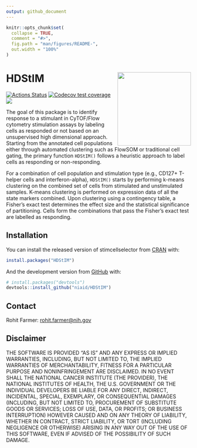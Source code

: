 ```yaml
---
output: github_document
---
```


<!-- README.md is generated from README.Rmd. Please edit that file -->

```r
knitr::opts_chunk$set(
  collapse = TRUE,
  comment = "#>",
  fig.path = "man/figures/README-",
  out.width = "100%"
)
```
# HDStIM <a href='https://github.com/niaid/HDStIM'><img src='man/figures/sticker.png' align="right" height="200" /></a>


<!-- badges: start -->
[![Actions Status](https://github.com/niaid/stimcellselector/workflows/R-CMD-check/badge.svg)](https://github.com/niaid/stimcellselector/actions?query=workflow%3AR-CMD-check)
[![Codecov test coverage](https://codecov.io/gh/rohitfarmer/stimcellselector/branch/master/graph/badge.svg?token=IXR3EVFLXA)](https://codecov.io/gh/rohitfarmer/stimcellselector?branch=master)
[![](https://img.shields.io/github/languages/code-size/rohitfarmer/stimcellselector.svg)](https://github.com/niaid/stimcellselector)
<!-- badges: end -->

The goal of this package is to identify response to a stimulant in CyTOF/Flow cytometry stimulation assays by labeling cells as responded or not based on an unsupervised high dimensional approach. Starting from the annotated cell populations either through automated clustering such as FlowSOM or traditional cell gating, the primary function `HDStIM()` follows a heuristic approach to label cells as responding or non-responding. 

For a combination of cell population and stimulation type (e.g., CD127+ T-helper cells and interferon-alpha), `HDStIM()` starts by performing k-means clustering on the combined set of cells from stimulated and unstimulated samples. K-means clustering is performed on expression data of all the state markers combined. Upon clustering using a contingency table, a Fisher's exact test determines the effect size and the statistical significance of partitioning. Cells form the combinations that pass the Fisher's exact test are labelled as responding. 

## Installation

You can install the released version of stimcellselector from [CRAN](https://CRAN.R-project.org) with:

``` r
install.packages("HDStIM")
```

And the development version from [GitHub](https://github.com/) with:

``` r
# install.packages("devtools")
devtools::install_github("niaid/HDStIM")
```

## Contact
Rohit Farmer: [rohit.farmer@nih.gov](mailto:rohit.farmer@nih.gov)

## Disclaimer
THE SOFTWARE IS PROVIDED "AS IS" AND ANY EXPRESS OR IMPLIED WARRANTIES, INCLUDING, BUT NOT LIMITED TO, THE IMPLIED WARRANTIES OF MERCHANTABILITY, FITNESS FOR A PARTICULAR PURPOSE AND NONINFRINGEMENT ARE DISCLAIMED. IN NO EVENT SHALL THE NATIONAL CANCER INSTITUTE (THE PROVIDER), THE NATIONAL INSTITUTES OF HEALTH, THE U.S. GOVERNMENT OR THE INDIVIDUAL DEVELOPERS BE LIABLE FOR ANY DIRECT, INDIRECT, INCIDENTAL, SPECIAL, EXEMPLARY, OR CONSEQUENTIAL DAMAGES (INCLUDING, BUT NOT LIMITED TO, PROCUREMENT OF SUBSTITUTE GOODS OR SERVICES; LOSS OF USE, DATA, OR PROFITS; OR BUSINESS INTERRUPTION) HOWEVER CAUSED AND ON ANY THEORY OF LIABILITY, WHETHER IN CONTRACT, STRICT LIABILITY, OR TORT (INCLUDING NEGLIGENCE OR OTHERWISE) ARISING IN ANY WAY OUT OF THE USE OF THIS SOFTWARE, EVEN IF ADVISED OF THE POSSIBILITY OF SUCH DAMAGE. 
